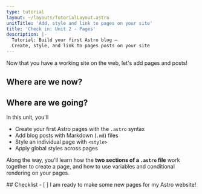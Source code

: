 ```yaml
---
type: tutorial
layout: ~/layouts/TutorialLayout.astro
unitTitle: 'Add, style and link to pages on your site'
title: 'Check in: Unit 2 - Pages'
description: |-
  Tutorial: Build your first Astro blog —
  Create, style, and link to pages posts on your site
---
```



Now that you have a working site on the web, let's add pages and posts!

## Where are we now?

<StackblitzIntro tree="withastro/blog-tutorial-demo/tree/unit-2/start"/>

## Where are we going?

In this unit, you'll
- Create your first Astro pages with the `.astro` syntax
- Add blog posts with Markdown (`.md`) files
- Style an individual page with `<style>` 
- Apply global styles across pages

 Along the way, you'll learn how the **two sections of a `.astro` file**  work together to create a page, and how to use variables and conditional rendering on your pages.

<Box icon="check-list">
## Checklist

<Checklist>
- [ ] I am ready to make some new pages for my Astro website!
</Checklist>
</Box>
